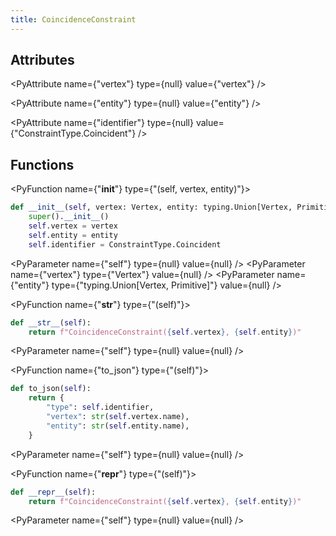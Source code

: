 ```yaml
---
title: CoincidenceConstraint
---
```


## Attributes

<PyAttribute name={"vertex"} type={null} value={"vertex"} />

<PyAttribute name={"entity"} type={null} value={"entity"} />

<PyAttribute name={"identifier"} type={null} value={"ConstraintType.Coincident"} />

## Functions

<PyFunction name={"__init__"} type={"(self, vertex, entity)"}>

<PySourceCode >

```python
def __init__(self, vertex: Vertex, entity: typing.Union[Vertex, Primitive]):
    super().__init__()
    self.vertex = vertex
    self.entity = entity
    self.identifier = ConstraintType.Coincident
```

</PySourceCode>

<div >

<PyParameter name={"self"} type={null} value={null} />
<PyParameter name={"vertex"} type={"Vertex"} value={null} />
<PyParameter name={"entity"} type={"typing.Union[Vertex, Primitive]"} value={null} />

</div>

<PyFunctionReturn type={null} />

</PyFunction>

<PyFunction name={"__str__"} type={"(self)"}>

<PySourceCode >

```python
def __str__(self):
    return f"CoincidenceConstraint({self.vertex}, {self.entity})"
```

</PySourceCode>

<div >

<PyParameter name={"self"} type={null} value={null} />

</div>

<PyFunctionReturn type={null} />

</PyFunction>

<PyFunction name={"to_json"} type={"(self)"}>

<PySourceCode >

```python
def to_json(self):
    return {
        "type": self.identifier,
        "vertex": str(self.vertex.name),
        "entity": str(self.entity.name),
    }
```

</PySourceCode>

<div >

<PyParameter name={"self"} type={null} value={null} />

</div>

<PyFunctionReturn type={null} />

</PyFunction>

<PyFunction name={"__repr__"} type={"(self)"}>

<PySourceCode >

```python
def __repr__(self):
    return f"CoincidenceConstraint({self.vertex}, {self.entity})"
```

</PySourceCode>

<div >

<PyParameter name={"self"} type={null} value={null} />

</div>

<PyFunctionReturn type={null} />

</PyFunction>